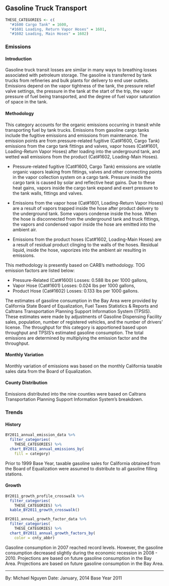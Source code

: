 ## Gasoline Truck Transport

```r
THESE_CATEGORIES <- c(
  "#1600 Cargo Tank" = 1600,
  "#1601 Loading, Return Vapor Hoses" = 1601,
  "#1602 Loading, Main Hoses" = 1602)
```

### Emissions

#### Introduction {-}

Gasoline truck transit losses are similar in many ways to breathing losses associated with petroleum storage. The gasoline is transferred by tank trucks from refineries and bulk plants for delivery to end user outlets. Emissions depend on the vapor tightness of the tank, the pressure relief valve settings, the pressure in the tank at the start of the trip, the vapor pressure of fuel being transported, and the degree of fuel vapor saturation of space in the tank.

#### Methodology {-}

This category accounts for the organic emissions occurring in transit while transporting fuel by tank trucks. Emissions from gasoline cargo tanks include the fugitive emissions and emissions from maintenance. The emission points are from pressure-related fugitive (Cat#1600, Cargo Tank) emissions from the cargo tank fittings and valves, vapor hoses (Cat#1601, Loading-Return Vapor Hoses) after loading into the underground tank, and wetted wall emissions from the product (Cat#1602, Loading-Main Hoses).

- Pressure-related fugitive (Cat#1600, Cargo Tank) emissions are volatile organic vapors leaking from fittings, valves and other connecting points in the vapor collection system on a cargo tank. Pressure inside the cargo tank is caused by solar and reflective heat gains. Due to these heat gains, vapors inside the cargo tank expand and exert pressure to the tank walls, fittings and valves.

- Emissions from the vapor hose (Cat#1601, Loading-Return Vapor Hoses) are a result of vapors trapped inside the hose after product delivery to the underground tank. Some vapors condense inside the hose. When the hose is disconnected from the underground tank and truck fittings, the vapors and condensed vapor inside the hose are emitted into the ambient air.

- Emissions from the product hoses (Cat#1602, Loading-Main Hoses) are a result of residual product clinging to the walls of the hoses. Residual liquid, inside the hose, vaporizes into the ambient air resulting in emissions.

This methodology is presently based on CARB's methodology. TOG emission factors are listed below:

- Pressure-Related (Cat#1600) Losses: 0.588 lbs per 1000 gallons,
- Vapor Hose (Cat#1601) Losses: 0.024 lbs per 1000 gallons,
- Product Hose (Cat#1602) Losses: 0.133 lbs per 1000 gallons.

The estimates of gasoline consumption in the Bay Area were provided by California State Board of Equalization, Fuel Taxes Statistics & Reports and Caltrans Transportation Planning Support Information System (TPSIS). These estimates were made by adjustments of Gasoline Dispensing Facility sales, population, number of registered vehicles, and the number of drivers' license. The throughput for this category is apportioned based upon throughput and TPSIS's estimated gasoline consumption. The total emissions are determined by multiplying the emission factor and the throughput.

#### Monthly Variation {-}

Monthly variation of emissions was based on the monthly California taxable sales data from the Board of Equalization.

#### County Distribution {-}

Emissions distributed into the nine counties were based on Caltrans Transportation Planning Support Information System's breakdown.

### Trends

#### History {-}

```r
BY2011_annual_emission_data %>%
  filter_categories(
    THESE_CATEGORIES) %>%
  chart_BY2011_annual_emissions_by(
    fill = category)
```

Prior to 1999 Base Year, taxable gasoline sales for California obtained from the Board of Equalization were assumed to distribute to all gasoline filling stations.

#### Growth {-}

```r
BY2011_growth_profile_crosswalk %>%
  filter_categories(
    THESE_CATEGORIES) %>%
  kable_BY2011_growth_crosswalk()
```

```r
BY2011_annual_growth_factor_data %>%
  filter_categories(
    THESE_CATEGORIES) %>%
  chart_BY2011_annual_growth_factors_by(
    color = cnty_abbr)
```

Gasoline consumption in 2007 reached record levels. However, the gasoline consumption decreased slightly during the economic recession in 2008 - 2010. Projections are based on future gasoline consumption in the Bay Area. Projections are based on future gasoline consumption in the Bay Area.

***

By: Michael Nguyen 
Date: January, 2014 
Base Year 2011

